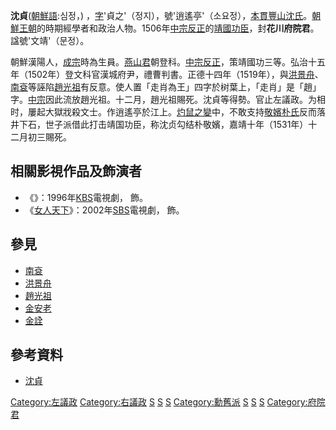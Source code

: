 {{Infobox Korean name
|img=
|caption=
|hangul=심정
|hanja=沈貞
|rr=Sim Jeong
|mr=Sim Jung
|hangulja=정지
|hanjaja=貞之
|rrja=Jeongji
|mrja=Jungji
|hangulph=문정
|hanjaph=文靖
|rrph=Moongjeong
|mrph=Mungjung
}}
'''沈貞'''([[朝鮮語|朝鮮語]]:심정，{{bd|1471年|9月25日|1531年|12月3日|catIdx=S}}) ，[[表字|字]]'貞之'（정지），號'逍遙亭'（소요정），[[本貫|本貫]][[豐山沈氏|豐山沈氏]]。[[朝鮮王朝|朝鮮王朝]]的時期經學者和政治人物。1506年[[中宗反正|中宗反正]]的[[靖國功臣|靖國功臣]]，封'''花川府院君'''。諡號'文靖'（문정）。

朝鮮漢陽人，[[朝鮮成宗|成宗]]時為生員。[[燕山君|燕山君]]朝登科。[[中宗反正|中宗反正]]，策靖國功三等。弘治十五年（1502年）登文科官漢城府尹，禮曹判書。正德十四年（1519年），與[[洪景舟|洪景舟]]、[[南袞|南袞]]等誣陷[[趙光祖|趙光祖]]有反意。使人置「走肖為王」四字於树葉上，「走肖」是「趙」字。[[朝鮮中宗|中宗]]因此流放趙光祖。十二月，趙光祖賜死。沈貞等得勢。官止左議政。为相时，屢起大獄戕殺文士。作逍遙亭於江上。[[灼鼠之變|灼鼠之變]]中，不敢支持[[敬嬪朴氏|敬嬪朴氏]]反而落井下石，世子派借此打击靖国功臣，称沈贞勾结朴敬嬪，嘉靖十年（1531年）十二月初三賜死。
== 相關影視作品及飾演者 ==
*《{{link-ko|趙光祖 (電視劇)|조광조 (드라마)|趙光祖}}》：1996年[[韓國放送公社|KBS]]電視劇，{{link-ko|閔旭|민욱}} 飾。
*《[[女人天下|女人天下]]》：2002年[[SBS_(韓國)|SBS]]電視劇，{{link-ko|金永善|김영선 (1956년 11월)}} 飾。

== 參見 ==
*[[南袞|南袞]]
*[[洪景舟|洪景舟]] 
*[[趙光祖|趙光祖]] 
*[[金安老|金安老]] 
*[[金詮|金詮]]

== 參考資料 ==
* [http://koreandb.nate.com/history/people/detail?sn=4857 沈貞]{{dead link|date=2018年3月 |bot=InternetArchiveBot |fix-attempted=yes }}

{{左議政}}
{{右議政}}
[[Category:左議政|Category:左議政]]
[[Category:右議政|Category:右議政]]
[[Category:朝鲜王朝作家|S]]
[[Category:朝鲜王朝诗人|S]]
[[Category:諡文靖|S]]
[[Category:勳舊派|Category:勳舊派]]
[[Category:朝鮮王朝被賜死人物|S]]
[[Category:京城府出身人物|S]]
[[Category:沈姓|S]]
[[Category:府院君|Category:府院君]]